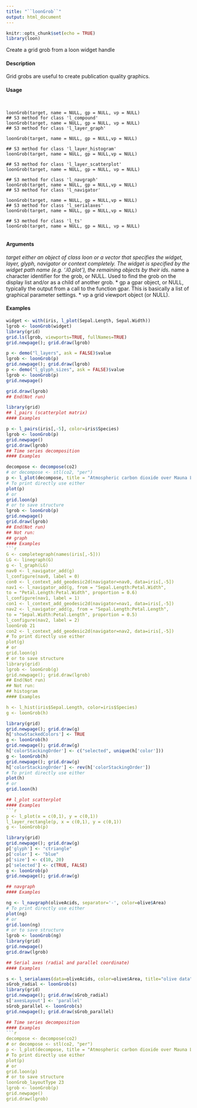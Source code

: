 ```yaml
---
title: "``loonGrob``"
output: html_document
---
```


```r
knitr::opts_chunk$set(echo = TRUE)
library(loon)
```

Create a grid grob from a loon widget handle

#### Description 

Grid grobs are useful to create publication quality graphics.

#### Usage
<pre><code>

loonGrob(target, name = NULL, gp = NULL, vp = NULL)
## S3 method for class 'l_compound'
loonGrob(target, name = NULL, gp = NULL, vp = NULL)
## S3 method for class 'l_layer_graph'

loonGrob(target, name = NULL, gp = NULL,vp = NULL)

## S3 method for class 'l_layer_histogram'
loonGrob(target, name = NULL, gp = NULL,vp = NULL)

## S3 method for class 'l_layer_scatterplot'
loonGrob(target, name = NULL, gp = NULL, vp = NULL)

## S3 method for class 'l_navgraph'
loonGrob(target, name = NULL, gp = NULL,vp = NULL)
## S3 method for class 'l_navigator'

loonGrob(target, name = NULL, gp = NULL,vp = NULL)
## S3 method for class 'l_serialaxes'
loonGrob(target, name = NULL, gp = NULL,vp = NULL)

## S3 method for class 'l_ts'
loonGrob(target, name = NULL, gp = NULL, vp = NULL)

</code></pre>
#### Arguments 

*target either an object of class loon or a vector that specifies the widget, layer, glyph,
navigator or context completely. The widget is specified by the widget path
name (e.g. '.l0.plot'), the remaining objects by their ids.
* name a character identifier for the grob, or NULL. Used to find the grob on the display
list and/or as a child of another grob.
* gp a gpar object, or NULL, typically the output from a call to the function gpar.
This is basically a list of graphical parameter settings.
* vp a grid viewport object (or NULL).


#### Examples 
```r
widget <- with(iris, l_plot(Sepal.Length, Sepal.Width))
lgrob <- loonGrob(widget)
library(grid)
grid.ls(lgrob, viewports=TRUE, fullNames=TRUE)
grid.newpage(); grid.draw(lgrob)

```

```r
p <- demo("l_layers", ask = FALSE)$value
lgrob <- loonGrob(p)
grid.newpage(); grid.draw(lgrob)
p <- demo("l_glyph_sizes", ask = FALSE)$value
lgrob <- loonGrob(p)
grid.newpage()

grid.draw(lgrob)
## End(Not run)
```

```r
library(grid)
## l_pairs (scatterplot matrix) 
#### Examples 

p <- l_pairs(iris[,-5], color=iris$Species)
lgrob <- loonGrob(p)
grid.newpage()
grid.draw(lgrob)
## Time series decomposition 
#### Examples 

decompose <- decompose(co2)
# or decompose <- stl(co2, "per")
p <- l_plot(decompose, title = "Atmospheric carbon dioxide over Mauna Loa")
# To print directly use either
plot(p)
# or
grid.loon(p)
# or to save structure
lgrob <- loonGrob(p)
grid.newpage()
grid.draw(lgrob)
## End(Not run)
## Not run:
## graph 
#### Examples 
```r
G <- completegraph(names(iris[,-5]))
LG <- linegraph(G)
g <- l_graph(LG)
nav0 <- l_navigator_add(g)
l_configure(nav0, label = 0)
con0 <- l_context_add_geodesic2d(navigator=nav0, data=iris[,-5])
nav1 <- l_navigator_add(g, from = "Sepal.Length:Petal.Width",
to = "Petal.Length:Petal.Width", proportion = 0.6)
l_configure(nav1, label = 1)
con1 <- l_context_add_geodesic2d(navigator=nav1, data=iris[,-5])
nav2 <- l_navigator_add(g, from = "Sepal.Length:Petal.Length",
to = "Sepal.Width:Petal.Length", proportion = 0.5)
l_configure(nav2, label = 2)
loonGrob 21
con2 <- l_context_add_geodesic2d(navigator=nav2, data=iris[,-5])
# To print directly use either
plot(g)
# or
grid.loon(g)
# or to save structure
library(grid)
lgrob <- loonGrob(g)
grid.newpage(); grid.draw(lgrob)
## End(Not run)
## Not run:
## histogram 
#### Examples 

h <- l_hist(iris$Sepal.Length, color=iris$Species)
g <- loonGrob(h)
```


```r
library(grid)
grid.newpage(); grid.draw(g)
h['showStackedColors'] <- TRUE
g <- loonGrob(h)
grid.newpage(); grid.draw(g)
h['colorStackingOrder'] <- c("selected", unique(h['color']))
g <- loonGrob(h)
grid.newpage(); grid.draw(g)
h['colorStackingOrder'] <- rev(h['colorStackingOrder'])
# To print directly use either
plot(h)
# or
grid.loon(h)
```


```r
## l_plot scatterplot 
#### Examples 
```r
p <- l_plot(x = c(0,1), y = c(0,1))
l_layer_rectangle(p, x = c(0,1), y = c(0,1))
g <- loonGrob(p)
```


```r
library(grid)
grid.newpage(); grid.draw(g)
p['glyph'] <- "ctriangle"
p['color'] <- "blue"
p['size'] <- c(10, 20)
p['selected'] <- c(TRUE, FALSE)
g <- loonGrob(p)
grid.newpage(); grid.draw(g)
```


```r
## navgraph 
#### Examples 

ng <- l_navgraph(oliveAcids, separator='-', color=olive$Area)
# To print directly use either
plot(ng)
# or
grid.loon(ng)
# or to save structure
lgrob <- loonGrob(ng)
library(grid)
grid.newpage()
grid.draw(lgrob)
```


```r
## Serial axes (radial and parallel coordinate) 
#### Examples 

s <- l_serialaxes(data=oliveAcids, color=olive$Area, title="olive data")
sGrob_radial <- loonGrob(s)
library(grid)
grid.newpage(); grid.draw(sGrob_radial)
s['axesLayout'] <- 'parallel'
sGrob_parallel <- loonGrob(s)
grid.newpage(); grid.draw(sGrob_parallel)
```


```r
## Time series decomposition 
#### Examples 
```r
decompose <- decompose(co2)
# or decompose <- stl(co2, "per")
p <- l_plot(decompose, title = "Atmospheric carbon dioxide over Mauna Loa")
# To print directly use either
plot(p)
# or
grid.loon(p)
# or to save structure
loonGrob_layoutType 23
lgrob <- loonGrob(p)
grid.newpage()
grid.draw(lgrob)
```


